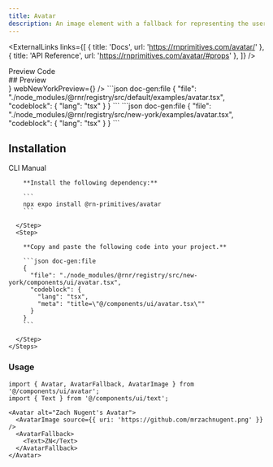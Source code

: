 ```yaml
---
title: Avatar
description: An image element with a fallback for representing the user.
---
```



<ExternalLinks
  links={[
    { title: 'Docs', url: 'https://rnprimitives.com/avatar/' },
    { title: 'API Reference', url: 'https://rnprimitives.com/avatar/#props' },
  ]}
/>

<div className="h-5"/>

<Tabs defaultValue="preview">
  <TabsList>
    <TabsTrigger value="preview">Preview</TabsTrigger>
    <TabsTrigger value="code">Code</TabsTrigger>
  </TabsList>
  <TabsContent value="preview">
    <div id="preview" className='*:hidden scroll-m-20' aria-hidden>
      ## Preview
    </div> 
    <PreviewCard 
      copyContent={avatarPreview} 
      webPreview={<AvatarPreview />}
      webNewYorkPreview={<AvatarNewYorkPreview />}
    />
  </TabsContent>
  <TabsContent value="code">
    <ShowIfStyle style="default">
    ```json doc-gen:file
    {
      "file": "./node_modules/@rnr/registry/src/default/examples/avatar.tsx",
      "codeblock": {
        "lang": "tsx"
      }
    }
    ```
    </ShowIfStyle>
    <ShowIfStyle style="new-york">
    ```json doc-gen:file
    {
      "file": "./node_modules/@rnr/registry/src/new-york/examples/avatar.tsx",
      "codeblock": {
        "lang": "tsx"
      }
    }
    ```
    </ShowIfStyle>
  </TabsContent>
</Tabs>


## Installation

<Tabs defaultValue="cli">
  <TabsList>
    <TabsTrigger id="cli" value="cli">CLI</TabsTrigger>
    <TabsTrigger id="manual" value="manual">Manual</TabsTrigger>
  </TabsList>
  <TabsContent value="cli">
     <CommandTabs args={["add", "avatar"]}/>
  </TabsContent>
  <TabsContent value="manual">
    <Steps> 
      <Step>
 
        **Install the following dependency:**

        ```
        npx expo install @rn-primitives/avatar
        ```

      </Step>
      <Step>
 
        **Copy and paste the following code into your project.**

        ```json doc-gen:file
        {
          "file": "./node_modules/@rnr/registry/src/new-york/components/ui/avatar.tsx",
          "codeblock": {
            "lang": "tsx",
            "meta": "title=\"@/components/ui/avatar.tsx\""
          }
        }
        ```
 
      </Step>
    </Steps>

  </TabsContent>
</Tabs>

### Usage

```tsx
import { Avatar, AvatarFallback, AvatarImage } from '@/components/ui/avatar';
import { Text } from '@/components/ui/text';

```

```tsx
<Avatar alt="Zach Nugent's Avatar">
  <AvatarImage source={{ uri: 'https://github.com/mrzachnugent.png' }} />
  <AvatarFallback>
    <Text>ZN</Text>
  </AvatarFallback>
</Avatar>
```